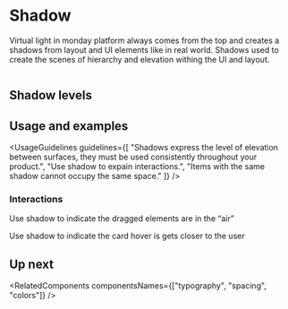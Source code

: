 
<Meta title="Foundations/Shadow" />

# Shadow

Virtual light in monday platform always comes from the top and creates a shadows from layout and UI elements like in real world.
Shadows used to create the scenes of hierarchy and elevation withing the UI and layout.

<img src={shadowsSketch} className="monday-storybook-shadow_overview-image" alt="" />

## Shadow levels

<ShadowLevels />

## Usage and examples

<UsageGuidelines
  guidelines={[
    "Shadows express the level of elevation between surfaces, they must be used consistently throughout your product.",
    "Use shadow to expain interactions.",
    "Items with the same shadow cannot occupy the same space."
  ]}
/>

### Interactions

Use shadow to indicate the dragged elements are in the “air”

<DragShadowExample />

Use shadow to indicate the card hover is gets closer to the user

<CardShadowExample />

## Up next

<RelatedComponents componentsNames={["typography", "spacing", "colors"]} />
